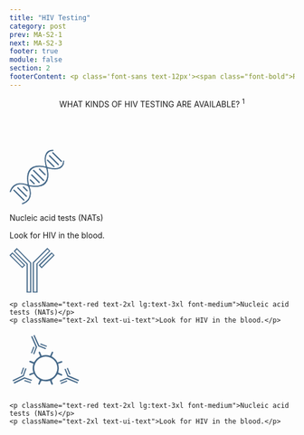 ```yaml
---
title: "HIV Testing"
category: post
prev: MA-S2-1
next: MA-S2-3
footer: true
module: false
section: 2
footerContent: <p class='font-sans text-12px'><span class="font-bold">Reference&#58; 1.</span> American Sexual Health Association. STI Testing. 2022. Accessed May 19, 2022. https://www.ashasexualhealth.org/get-tested/</p>
---
```


<Header title="ok">
  <span className="text-red">WHAT KINDS OF HIV TESTING </span>ARE AVAILABLE?
  <sup>1</sup>
</Header>

  <br/>
<PotatoLayout class='justify-center justify-items-center content-center items-center gap-[2.5rem] mt-[5rem]' Cspace>
  <PotatoLayout class="mx-2 text-center flex-col items-center font-sans" space>
    <svg
      xmlns="http://www.w3.org/2000/svg"
      xmlns:xlink="http://www.w3.org/1999/xlink"
      width="97.251"
      height="97.253"
      viewBox="0 0 97.251 97.253"
    >
      <defs>
        <clipPath id="clip-path">
          <rect
            id="Rectangle_43"
            data-name="Rectangle 43"
            width="97.251"
            height="97.253"
            fill="#476a8a"
            stroke="#fff"
            stroke-width="1"
          />
        </clipPath>
      </defs>
      <g id="Group_156" data-name="Group 156" clip-path="url(#clip-path)">
        <path
          id="Path_167"
          data-name="Path 167"
          d="M31.505,61.286c-.207-1.582-.424-3.08-.6-4.584a47.578,47.578,0,0,1-.136-9.885,25.3,25.3,0,0,1,2.32-8.766A16.4,16.4,0,0,1,41.38,29.96a27.178,27.178,0,0,1,12.7-2,48.877,48.877,0,0,1,9.354,1.47c-.177-.813-.34-1.568-.507-2.322a43.477,43.477,0,0,1-1.217-11.4,18.643,18.643,0,0,1,2.685-9.6,13.284,13.284,0,0,1,10.219-6A17.85,17.85,0,0,1,76.411,0c1.145-.014,1.9.634,1.869,1.577-.026.88-.76,1.48-1.841,1.469a10.907,10.907,0,0,0-11.111,9,26.156,26.156,0,0,0-.369,8.947,53.5,53.5,0,0,0,1.782,8.926.952.952,0,0,0,.53.588,44.26,44.26,0,0,0,13.8,1.995,15.833,15.833,0,0,0,8.482-2.407,10.361,10.361,0,0,0,4.584-7.624c.089-.678.079-1.368.126-2.052a1.495,1.495,0,0,1,2.974-.085,14.093,14.093,0,0,1-3.908,10.805,14.415,14.415,0,0,1-7.915,3.981,29.249,29.249,0,0,1-9.917.158c-2.53-.393-5.047-.868-7.592-1.311.214,1.046.449,2.165.671,3.288a37.118,37.118,0,0,1,.57,11.894,19.534,19.534,0,0,1-4.937,11.421,18.286,18.286,0,0,1-8.02,4.8,35.713,35.713,0,0,1-13.18,1.195c-2.2-.144-4.379-.518-6.568-.784a2.952,2.952,0,0,0-.391,0c.5,1.7,1.055,3.364,1.464,5.066a24.534,24.534,0,0,1-.07,13.137A18.441,18.441,0,0,1,30.4,93.609a28.913,28.913,0,0,1-6.761,3.528,1.469,1.469,0,0,1-1.957-.829,1.435,1.435,0,0,1,.832-1.951,26.582,26.582,0,0,0,5.947-3.151,15.713,15.713,0,0,0,6.587-10.838c.749-5.31-.471-10.292-2.642-15.1a1.263,1.263,0,0,0-.6-.513,29.441,29.441,0,0,0-9.422-2.62,19.325,19.325,0,0,0-8.688.848,15.883,15.883,0,0,0-8.47,7.061c-.879,1.461-1.537,3.057-2.271,4.6a1.525,1.525,0,0,1-1.215,1.016A1.459,1.459,0,0,1,.1,73.707C1.8,69.09,4.266,65.011,8.407,62.15a18.328,18.328,0,0,1,8.55-3.1A30.4,30.4,0,0,1,30.88,61.086c.191.07.387.125.625.2m2.206-9.447a59.911,59.911,0,0,0,.966,9.835c.079.5.207.824.837.891,2.639.278,5.263.727,7.906.921a29.832,29.832,0,0,0,11-1.1A15.858,15.858,0,0,0,62.383,57.2a17.722,17.722,0,0,0,3.654-9.458A38.2,38.2,0,0,0,64.6,33.386a.89.89,0,0,0-.765-.723c-1.442-.309-2.873-.679-4.321-.955a31.062,31.062,0,0,0-12.381-.056A15.248,15.248,0,0,0,36.29,39.46c-2.088,3.864-2.57,8.077-2.579,12.378"
          transform="translate(0 0.001)"
          fill="#476a8a"
          stroke="#fff"
          stroke-width="1"
        />
        <path
          id="Path_168"
          data-name="Path 168"
          d="M70.588,565.178a1.766,1.766,0,0,1-.974,1.485A1.449,1.449,0,0,1,68,566.452a2.928,2.928,0,0,1-.229-.225q-8.6-8.594-17.193-17.188a1.593,1.593,0,0,1-.4-2.07,1.476,1.476,0,0,1,2.367-.191q4.757,4.748,9.507,9.5c2.593,2.592,5.191,5.178,7.77,7.784a7.486,7.486,0,0,1,.768,1.114"
          transform="translate(-43.506 -475.867)"
          fill="#476a8a"
          stroke="#fff"
          stroke-width="1"
        />
        <path
          id="Path_169"
          data-name="Path 169"
          d="M555.493,90.756a1.551,1.551,0,0,1-.786,1.481,1.4,1.4,0,0,1-1.522-.057,4.172,4.172,0,0,1-.631-.543q-7.465-7.456-14.925-14.917c-.944-.944-1.072-1.812-.377-2.513s1.588-.6,2.518.33q7.462,7.459,14.923,14.92c.409.409.856.8.8,1.3"
          transform="translate(-467.625 -64.24)"
          fill="#476a8a"
          stroke="#fff"
          stroke-width="1"
        />
        <path
          id="Path_170"
          data-name="Path 170"
          d="M584.019,32.324a3.794,3.794,0,0,1,.931.561q7.459,7.415,14.883,14.864a1.543,1.543,0,1,1-2.186,2.13q-7.4-7.386-14.785-14.78a1.548,1.548,0,0,1,1.158-2.775"
          transform="translate(-507.194 -28.158)"
          fill="#476a8a"
          stroke="#fff"
          stroke-width="1"
        />
        <path
          id="Path_171"
          data-name="Path 171"
          d="M104.095,511.853a3.05,3.05,0,0,1,.846.464q7.617,7.576,15.2,15.183a1.494,1.494,0,1,1-2.127,2.1q-2.741-2.717-5.462-5.455-4.822-4.821-9.648-9.638a1.453,1.453,0,0,1-.389-1.688,1.588,1.588,0,0,1,1.578-.963"
          transform="translate(-89.197 -445.884)"
          fill="#476a8a"
          stroke="#fff"
          stroke-width="1"
        />
        <path
          id="Path_172"
          data-name="Path 172"
          d="M509.694,135.763a1.673,1.673,0,0,1,.915-1.4,1.462,1.462,0,0,1,1.629.157,2.845,2.845,0,0,1,.282.262q5.5,5.5,11,11a1.533,1.533,0,0,1,.523,1.613,1.3,1.3,0,0,1-1.162,1.052,2.068,2.068,0,0,1-1.383-.435q-5.663-5.564-11.241-11.215a4.269,4.269,0,0,1-.567-1.029"
          transform="translate(-444.003 -116.888)"
          fill="#476a8a"
          stroke="#fff"
          stroke-width="1"
        />
        <path
          id="Path_173"
          data-name="Path 173"
          d="M189.312,510.126a1.689,1.689,0,0,1-.921,1.391,1.4,1.4,0,0,1-1.52-.108,2.344,2.344,0,0,1-.339-.294c-2.078-2.075-4.162-4.145-6.228-6.231a1.519,1.519,0,0,1,.533-2.626,1.382,1.382,0,0,1,1.479.366q3.265,3.237,6.495,6.509a3.7,3.7,0,0,1,.5.993"
          transform="translate(-156.594 -437.456)"
          fill="#476a8a"
          stroke="#fff"
          stroke-width="1"
        />
        <path
          id="Path_174"
          data-name="Path 174"
          d="M339.885,294.629c-.147.722-.4,1.27-.952,1.452a3.222,3.222,0,0,1-1.458-.05c-.2-.034-.38-.265-.545-.43q-8.628-8.618-17.251-17.24a1.635,1.635,0,0,1-.6-1.769,1.471,1.471,0,0,1,2.12-.882,2.987,2.987,0,0,1,.7.552q8.539,8.525,17.06,17.066a9.424,9.424,0,0,1,.925,1.3"
          transform="translate(-277.885 -240.019)"
          fill="#476a8a"
          stroke="#fff"
          stroke-width="1"
        />
        <path
          id="Path_175"
          data-name="Path 175"
          d="M309.341,351.088a1.854,1.854,0,0,1-.935,1.4,1.449,1.449,0,0,1-1.526-.062,2.938,2.938,0,0,1-.483-.42q-6.391-6.384-12.78-12.77a1.6,1.6,0,0,1-.562-1.83,1.5,1.5,0,0,1,2.33-.675,3.6,3.6,0,0,1,.375.351q6.389,6.386,12.768,12.783a7.353,7.353,0,0,1,.813,1.225"
          transform="translate(-255.189 -293.056)"
          fill="#476a8a"
          stroke="#fff"
          stroke-width="1"
        />
        <path
          id="Path_176"
          data-name="Path 176"
          d="M412.088,267.036c-.129.669-.386,1.2-.925,1.35a4.1,4.1,0,0,1-1.523-.044c-.14-.016-.267-.2-.387-.324q-4.868-4.863-9.731-9.731a1.523,1.523,0,0,1,.586-2.678,1.588,1.588,0,0,1,1.6.575q3.406,3.414,6.821,6.821c.955.955,1.931,1.89,2.855,2.874a6.346,6.346,0,0,1,.7,1.156"
          transform="translate(-347.536 -222.621)"
          fill="#476a8a"
          stroke="#fff"
          stroke-width="1"
        />
        <path
          id="Path_177"
          data-name="Path 177"
          d="M273.9,406.471a1.655,1.655,0,0,1,1-1.416,1.471,1.471,0,0,1,1.713.341q1.5,1.5,3,3c1.228,1.228,2.469,2.444,3.68,3.689a1.47,1.47,0,0,1-.72,2.57,1.843,1.843,0,0,1-1.38-.429c-2.284-2.2-4.518-4.457-6.743-6.72a4.158,4.158,0,0,1-.553-1.036"
          transform="translate(-238.601 -352.731)"
          fill="#476a8a"
          stroke="#fff"
          stroke-width="1"
        />
      </g>
    </svg>
    <p className="text-red text-2xl lg:text-3xl font-medium">Nucleic acid tests (NATs)</p>
    <p className="text-2xl text-ui-text">Look for HIV in the blood.</p>
  </PotatoLayout>
  <PotatoLayout class="text-center flex-col items-center font-sans" space>
    <svg xmlns="http://www.w3.org/2000/svg" xmlns:xlink="http://www.w3.org/1999/xlink" width="79.635" height="79.35" viewBox="0 0 79.635 79.35">
  <defs>
    <clipPath id="clip-path">
      <rect id="Rectangle_41" data-name="Rectangle 41" width="79.635" height="79.35" fill="#476a8a" stroke="#466a89" stroke-width="0.25"/>
    </clipPath>
  </defs>
  <g id="Group_149" data-name="Group 149" clip-path="url(#clip-path)">
    <path id="Path_159" data-name="Path 159" d="M114.717,28.235V79.327h-8.211v-53.5L132.22,0l5.211,5.474-22.714,22.76m-6.328-1.786v51H112.9V27.995L135.483,5.359,132.37,2.417,108.389,26.449" transform="translate(-65.248 -0.001)" fill="#476a8a" stroke="#466a89" stroke-width="0.25"/>
    <path id="Path_160" data-name="Path 160" d="M19.588,6.316,24.93.816,50.34,26.67V79.85H42.327v-50.6L19.588,6.316M44.234,28.754V78.028h4.315V27.368L25.208,3.336,21.9,6.482,44.234,28.754" transform="translate(-12 -0.5)" fill="#476a8a" stroke="#466a89" stroke-width="0.25"/>
    <path id="Path_161" data-name="Path 161" d="M133.534,43.037,156.2,20.392l5.236,5.226L138.661,48.405l-5.127-5.368m23.172-20.331L136.27,43.135l2.391,2.832,20.613-20.608-2.568-2.652" transform="translate(-81.805 -12.493)" fill="#476a8a" stroke="#466a89" stroke-width="0.25"/>
    <path id="Path_162" data-name="Path 162" d="M0,25.592l5.1-5.135L27.771,43.108l-5.221,5.027L0,25.592m2.436.125L22.5,45.828l2.933-2.739L5.165,22.812,2.436,25.717" transform="translate(0 -12.532)" fill="#476a8a" stroke="#466a89" stroke-width="0.25"/>
  </g>
</svg>

    <p className="text-red text-2xl lg:text-3xl font-medium">Nucleic acid tests (NATs)</p>
    <p className="text-2xl text-ui-text">Look for HIV in the blood.</p>

  </PotatoLayout>
  <PotatoLayout class="text-center flex-col items-center font-sans" space>
    <svg xmlns="http://www.w3.org/2000/svg" xmlns:xlink="http://www.w3.org/1999/xlink" width="128.938" height="109.138" viewBox="0 0 128.938 109.138">
  <defs>
    <clipPath id="clip-path">
      <rect id="Rectangle_42" data-name="Rectangle 42" width="32.426" height="32.311" fill="#476a8a" stroke="#fff" stroke-width="1"/>
    </clipPath>
  </defs>
  <g id="Group_155" data-name="Group 155" transform="matrix(-0.921, -0.391, 0.391, -0.921, 1260.431, 1017.912)">
    <path id="Path_33" data-name="Path 33" d="M13.715,17.64c-.78-.8-1.4-1.455-2.035-2.1-.591-.6-1.212-1.174-1.782-1.8-1.279-1.393-1.371-3.073-.255-4.122,1.066-1,2.651-.919,3.95.293,1.279,1.194,2.495,2.455,3.841,3.787,1.117-.726,2.13-1.448,3.2-2.068a23.663,23.663,0,0,1,8.1-2.837A1.541,1.541,0,0,0,30.248,6.97c-.049-1.475-.048-2.957.041-4.429A2.412,2.412,0,0,1,32.8,0,2.571,2.571,0,0,1,35.389,2.52c.106,1.187.037,2.388.067,3.584.019.758.073,1.516.118,2.405a26.18,26.18,0,0,1,12.463,5.275c1.049-1.025,2.042-1.993,3.033-2.963A16.43,16.43,0,0,1,52.429,9.5a2.791,2.791,0,0,1,3.633.241,2.577,2.577,0,0,1,.04,3.473,16.909,16.909,0,0,1-1.921,1.952c-.787.7-1.636,1.326-2.576,2.079a24.976,24.976,0,0,1,5.47,12.985c1.494,0,2.806-.011,4.117,0a13.192,13.192,0,0,1,2.307.114,2.757,2.757,0,0,1,2.137,2.325,2.583,2.583,0,0,1-1.9,2.7,6.641,6.641,0,0,1-1.857.252c-1.468.035-2.938.011-4.641.011a28.431,28.431,0,0,1-5.318,12.531c.923.965,1.735,1.819,2.552,2.669.487.507,1.024.972,1.465,1.515,1.128,1.391,1.121,2.755.035,3.789a2.775,2.775,0,0,1-3.82-.1c-.943-.84-1.8-1.779-2.7-2.666-.4-.392-.815-.765-1.384-1.3a27.692,27.692,0,0,1-12.614,5.237c0,1.395.019,2.647-.007,3.9a13.639,13.639,0,0,1-.174,2.517A2.35,2.35,0,0,1,32.5,65.7a2.339,2.339,0,0,1-2.229-2.358c-.08-1.19-.029-2.39-.033-3.586,0-.762,0-1.523,0-2.421-4.675-.851-8.981-2.218-12.7-5.369-1.271,1.244-2.431,2.437-3.658,3.556a5.062,5.062,0,0,1-1.885,1.246,2.616,2.616,0,0,1-2.8-1.036,2.769,2.769,0,0,1,.252-3.149,21.638,21.638,0,0,1,2.21-2.259c.679-.609,1.449-1.116,2.284-1.749A27.221,27.221,0,0,1,8.445,35.548c-1.467,0-2.784.008-4.1,0a12.769,12.769,0,0,1-2.1-.082A2.611,2.611,0,0,1,0,32.838a2.427,2.427,0,0,1,2.341-2.519c1.462-.144,2.946-.064,4.419-.095.482-.01.962-.057,1.609-.1.941-4.507,2.23-8.849,5.345-12.488m.014,14.922A18.914,18.914,0,0,0,32.877,52.038a19.142,19.142,0,0,0,.243-38.279,19.02,19.02,0,0,0-19.39,18.8" transform="translate(1440.43 377.614)" fill="#476a8a" stroke="#fff" stroke-width="2.5"/>
    <g id="Group_152" data-name="Group 152" transform="matrix(-0.755, -0.656, 0.656, -0.755, 1507.711, 400.443)">
      <g id="Group_151" data-name="Group 151" clip-path="url(#clip-path)">
        <path id="Path_163" data-name="Path 163" d="M119.092,2.229,109.844,11.5V32.3H106.5V10.515L116.97,0l2.122,2.229" transform="translate(-89.701)" fill="#476a8a" stroke="#fff" stroke-width="1"/>
        <path id="Path_164" data-name="Path 164" d="M32.1,11.347V33H28.839V12.4L19.58,3.058,21.757.82,32.1,11.347" transform="translate(-16.492 -0.691)" fill="#476a8a" stroke="#fff" stroke-width="1"/>
        <path id="Path_165" data-name="Path 165" d="M144.893,22.518l-9.275,9.28-2.088-2.186,9.231-9.221,2.133,2.128" transform="translate(-112.468 -17.174)" fill="#476a8a" stroke="#fff" stroke-width="1"/>
        <path id="Path_166" data-name="Path 166" d="M11.306,29.683,9.182,31.73,0,22.55l2.077-2.09q4.628,4.623,9.229,9.223" transform="translate(0 -17.233)" fill="#476a8a" stroke="#fff" stroke-width="1"/>
      </g>
    </g>
    <g id="Group_153" data-name="Group 153" transform="translate(1442.807 394.659) rotate(90)">
      <g id="Group_151-2" data-name="Group 151" clip-path="url(#clip-path)">
        <path id="Path_163-2" data-name="Path 163" d="M119.092,2.229,109.844,11.5V32.3H106.5V10.515L116.97,0l2.122,2.229" transform="translate(-89.701)" fill="#476a8a" stroke="#fff" stroke-width="1"/>
        <path id="Path_164-2" data-name="Path 164" d="M32.1,11.347V33H28.839V12.4L19.58,3.058,21.757.82,32.1,11.347" transform="translate(-16.492 -0.691)" fill="#476a8a" stroke="#fff" stroke-width="1"/>
        <path id="Path_165-2" data-name="Path 165" d="M144.893,22.518l-9.275,9.28-2.088-2.186,9.231-9.221,2.133,2.128" transform="translate(-112.468 -17.174)" fill="#476a8a" stroke="#fff" stroke-width="1"/>
        <path id="Path_166-2" data-name="Path 166" d="M11.306,29.683,9.182,31.73,0,22.55l2.077-2.09q4.628,4.623,9.229,9.223" transform="translate(0 -17.233)" fill="#476a8a" stroke="#fff" stroke-width="1"/>
      </g>
    </g>
    <g id="Group_154" data-name="Group 154" transform="translate(1482.313 444.549) rotate(-47)">
      <g id="Group_151-3" data-name="Group 151" clip-path="url(#clip-path)">
        <path id="Path_163-3" data-name="Path 163" d="M119.092,2.229,109.844,11.5V32.3H106.5V10.515L116.97,0l2.122,2.229" transform="translate(-89.701)" fill="#476a8a" stroke="#fff" stroke-width="1"/>
        <path id="Path_164-3" data-name="Path 164" d="M32.1,11.347V33H28.839V12.4L19.58,3.058,21.757.82,32.1,11.347" transform="translate(-16.492 -0.691)" fill="#476a8a" stroke="#fff" stroke-width="1"/>
        <path id="Path_165-3" data-name="Path 165" d="M144.893,22.518l-9.275,9.28-2.088-2.186,9.231-9.221,2.133,2.128" transform="translate(-112.468 -17.174)" fill="#476a8a" stroke="#fff" stroke-width="1"/>
        <path id="Path_166-3" data-name="Path 166" d="M11.306,29.683,9.182,31.73,0,22.55l2.077-2.09q4.628,4.623,9.229,9.223" transform="translate(0 -17.233)" fill="#476a8a" stroke="#fff" stroke-width="1"/>
      </g>
    </g>
  </g>
</svg>

    <p className="text-red text-2xl lg:text-3xl font-medium">Nucleic acid tests (NATs)</p>
    <p className="text-2xl text-ui-text">Look for HIV in the blood.</p>

  </PotatoLayout>
</PotatoLayout>
<SingleLayout>
<SingleLayout>
<List
    type="simple"
    fontSize="text-1rem lg:text-1.5rem"
    list="Most rapid tests and home tests are antibody tests
    A rapid antibody test done with a finger prick or oral fluid provides results in 30 minutes or less, while an antibody self-test with saliva provides results within 20 minutes"
  />
  </SingleLayout>
  </SingleLayout>
